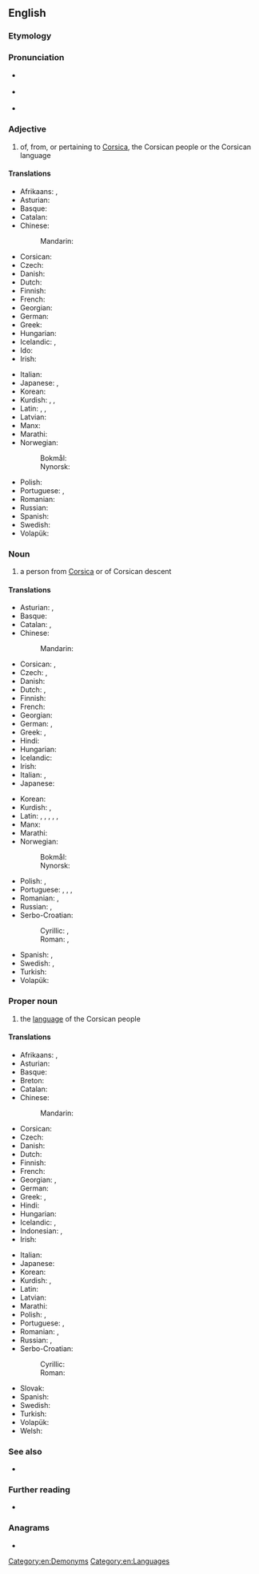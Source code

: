 ==English==
{{interwiktionary|code=co}}
{{wikipedia}}

===Etymology===
{{affix|en|Corsica|-an}}

===Pronunciation===
* {{a|UK}} {{IPA|en|/ˈkɔː(ɹ)sɪkən/}}
* {{a|US}} {{IPA|en|/ˈkɔɹsəkən/}}
* {{audio|en|en-us-Corsican.ogg|Audio (US)}}

===Adjective===
{{en-adj}}

# of, from, or pertaining to [[Corsica]], the Corsican people or the Corsican language

====Translations====
{{trans-top|of, from, or pertaining to Corsica}}
* Afrikaans: {{t+|af|Korsikaans}}, {{t+|af|Corsicaans}}
* Asturian: {{t|ast|corsu}}
* Basque: {{t|eu|korsikar}}
* Catalan: {{t+|ca|cors}}
* Chinese:
*: Mandarin: {{t|cmn|科西嘉的|tr=Kēxījiā de}}
* Corsican: {{t+|co|corsu}}
* Czech: {{t+|cs|korsický}}
* Danish: {{t|da|korsikansk}}
* Dutch: {{t+|nl|Corsicaans}}
* Finnish: {{t|fi|korsikalainen}}
* French: {{t+|fr|corse}}
* Georgian: {{t|ka|კორსიკული}}
* German: {{t|de|korsisch}}
* Greek: {{t|el|κορσικανικός}}
* Hungarian: {{t+|hu|korzikai}}
* Icelandic: {{t|is|korsískur|m}}, {{t|is|korsíkanskur|m}}
* Ido: {{t+|io|Korsikano}}
* Irish: {{t|ga|Corsacach}}
{{trans-mid}}
* Italian: {{t+|it|corso}}
* Japanese: {{t|ja|コルシカの|tr=Korushika no}}, {{t|ja|コルシカ島の|tr=Korushika-tō no}}
* Korean: {{t|ko|^코르시카의|tr=Koreusika-ui}}
* Kurdish: {{t+|ku|korsîkî}}, {{t+|ku|korsîkayî}}, {{t+|ku|korsîkayîtî}}
* Latin: {{t|la|corsus}}, {{t|la|corsicus}}, {{t|la|corsicānus}}
* Latvian: {{t|lv|korsikāņu}}
* Manx: {{t|gv|Corsickagh}}
* Marathi: {{t|mr|कॉर्सिकन}}
* Norwegian:
*: Bokmål: {{t|nb|korsikansk}}
*: Nynorsk: {{t|nn|korsikansk}}
* Polish: {{t+|pl|korsykański}}
* Portuguese: {{t+|pt|córsico}}, {{t+|pt|corso}}
* Romanian: {{t|ro|corsican}}
* Russian: {{t+|ru|корсика́нский}}
* Spanish: {{t+|es|corso}}
* Swedish: {{t+|sv|korsikansk}}
* Volapük: {{t|vo|Korsikeänik}}
{{trans-bottom}}

===Noun===
{{en-noun}}

# a person from [[Corsica]] or of Corsican descent

====Translations====
{{trans-top|person from Corsica or of Corsican descent}}
* Asturian: {{t|ast|corsu|m}}, {{t|ast|corsa|f}}
* Basque: {{t|eu|korsikar}}
* Catalan: {{t+|ca|cors|m}}, {{t+|ca|corsa|f}}
* Chinese:
*: Mandarin: {{t|cmn|科西嘉人|tr=Kēxījiā rén}}
* Corsican: {{t+|co|corsu|m}}, {{t+|co|corsa|f}}
* Czech: {{t|cs|Korsičan|m}}, {{t|cs|Korsičanka|f}}
* Danish: {{t|da|korsikaner|c}}
* Dutch: {{t+|nl|Corsicaan|m}}, {{t+|nl|Corsicaanse|f}}
* Finnish: {{t|fi|korsikalainen}}
* French: {{t+|fr|Corse|m|f}}
* Georgian: {{t|ka|კორსიკელი}}
* German: {{t+|de|Korse|m}}, {{t+|de|Korsin|f}}
* Greek: {{t|el|Κορσικανός|m}}, {{t|el|Κορσικανή|f}}
* Hindi: {{t+|hi|कोर्सिकन|f}}
* Hungarian: {{t+|hu|korzikai}}
* Icelandic: {{t|is|korsíkubúi|m}}
* Irish: {{t|ga|Corsacach|m}}
* Italian: {{t+|it|corso|m}}, {{t+|it|corsa|f}}
* Japanese: {{t|ja|コルシカ人|tr=Korushika-jin}}
{{trans-mid}}
* Korean: {{t|ko|코르시카인|tr=Koreusika-in}}
* Kurdish: {{t+|ku|korsîkayî|m|f}}, {{t+|ku|korsîkayîtî|m|f}}
* Latin: {{t|la|Corsus|m}}, {{t|la|Corsa|f}}, {{t|la|Corsicus|m}}, {{t+|la|Corsica|f}}, {{t|la|Corsicānus|m}}, {{t|la|Corsicāna|f}}
* Manx: {{t|gv|Corsickagh|m}}
* Marathi: {{t|mr|कॉर्सिकन}}
* Norwegian:
*: Bokmål: {{t|nb|korsikaner|m}}
*: Nynorsk: {{t|nn|korsikanar|m}}
* Polish: {{t+|pl|Korsykanin|m}}, {{t+|pl|Korsykanka|f}}
* Portuguese: {{t+|pt|córsico|m}}, {{t|pt|córsica|f}}, {{t+|pt|corso|m}}, {{t+|pt|corsa|f}}
* Romanian: {{t|ro|corsican|m}}, {{t+|ro|corsicană|f}}
* Russian: {{t+|ru|корсика́нец|m}}, {{t+|ru|корсика́нка|f}}
* Serbo-Croatian:
*: Cyrillic: {{t|sh|Корзика́нац|m}}, {{t|sh|Корзиканка|f}}
*: Roman: {{t+|sh|Korzikánac|m}}, {{t|sh|Korzikanka|f}}
* Spanish: {{t+|es|corso|m}}, {{t+|es|corsa|f}}
* Swedish: {{t|sv|korsikan|m}}, {{t+|sv|korsikanska|f}}
* Turkish: {{t|tr|Korsikalı}}
* Volapük: {{t|vo|Korsikeänan}}
{{trans-bottom}}

===Proper noun===
{{en-proper noun}}

# the [[language]] of the Corsican people

====Translations====
{{trans-top|language}}
* Afrikaans: {{t+|af|Korsikaans}}, {{t+|af|Corsicaans}}
* Asturian: {{t|ast|corsu|m}}
* Basque: {{t+|eu|korsikera}}
* Breton: {{t+|br|korseg}}
* Catalan: {{t+|ca|cors|m}}
* Chinese:
*: Mandarin: {{t|cmn|科西嘉語|tr=Kēxījiā yǔ}}
* Corsican: {{t+|co|corsu|m}}
* Czech: {{t|cs|korsičtina|f}}
* Danish: {{t|da|korsikansk}}
* Dutch: {{t+|nl|Corsicaans|n}}
* Finnish: {{t+|fi|korsika}}
* French: {{t+|fr|corse|m}}
* Georgian: {{t|ka|კორსიკული}}, {{t|ka|კორსიკული ენა}}
* German: {{t+|de|Korsisch|n}}
* Greek: {{t|el|κορσικανική γλώσσα|f}}, {{t+|el|κορσικανικά|n-p}}
* Hindi: {{t+|hi|कोर्सिकन|f}}
* Hungarian: {{t+|hu|korzikai}}
* Icelandic: {{t|is|korsíska|f}}, {{t+|is|korsíkanska|f}}
* Indonesian: {{t|id|bahasa Korsika}}, {{t|id|Korsika}}
* Irish: {{t|ga|Corsaicis|f}}
{{trans-mid}}
* Italian: {{t+|it|corso|m}}
* Japanese: {{t+|ja|コルシカ語|tr=Korushika-go}}
* Korean: {{t|ko|^코르시카어}}
* Kurdish: {{t+|ku|korsîkayî|f}}, {{t+|ku|korsîkayîtî|f}}
* Latin: {{t|la|corsice}}
* Latvian: {{t|lv|korsikāņu valoda|f}}
* Marathi: {{t|mr|कॉर्सिकन|f}}
* Polish: {{t|pl|język korsykański|m}}, {{t+|pl|korsykański|m}}
* Portuguese: {{t+|pt|córsico|m}}, {{t+|pt|corso|m}}
* Romanian: {{t+|ro|corsicană|f}}, {{t|ro|[[limba]] [[corsicană]]|f}}
* Russian: {{t+|ru|корсика́нский|m}}, {{t|ru|корсика́нский язы́к|m}}
* Serbo-Croatian:
*: Cyrillic: {{t|sh|ко̀рзичкӣ}}
*: Roman: {{t+|sh|kòrzičkī}}
* Slovak: {{t|sk|korziščina|f}}
* Spanish: {{t+|es|corso|m}}
* Swedish: {{t+|sv|korsikanska|c}}
* Turkish: {{t+|tr|Korsikaca}}
* Volapük: {{t|vo|Korsikeänapük}}
* Welsh: {{t|cy|Corseg}}
{{trans-bottom}}

===See also===
* {{langcat|co}}

===Further reading===
* {{ISO 639|link=Ethnologue|1code=co|code=cos}}

===Anagrams===
* {{anagrams|en|a=accinors|carnosic}}

[[Category:en:Demonyms]]
[[Category:en:Languages]]